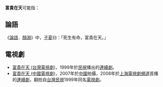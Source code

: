 '''富貴在天'''可能指：

==論語==
《[[論語|論語]]．[[顏淵|顏淵]]》中，[[子夏|子夏]]曰：「死生有命，富貴在天。」

==電視劇==
* [[富貴在天_(台灣電視劇)|富貴在天 (台灣電視劇)]]，1999年於[[民視|民視]]播出的[[連續劇|連續劇]]。
* [[富貴在天_(中國電視劇)|富貴在天 (中國電視劇)]]，2007年於[[中國|中國]]拍攝，2008年於[[上海電視劇頻道|上海電視劇頻道]]首播的[[連續劇|連續劇]]，翻拍自[[台灣|台灣]][[民視|民視]]1999年同名[[電視劇|電視劇]]。

{{disambig|Cat=四字作品消歧義}}